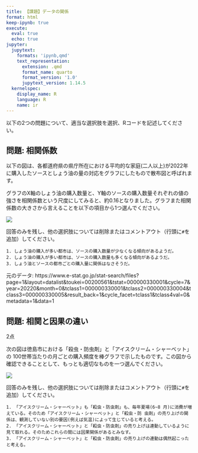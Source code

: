 ```yaml
---
title: 【課題】データの関係
format: html
keep-ipynb: true
execute: 
  eval: true
  echo: true
jupyter:
  jupytext:
    formats: 'ipynb,qmd'
    text_representation:
      extension: .qmd
      format_name: quarto
      format_version: '1.0'
      jupytext_version: 1.14.5
  kernelspec:
    display_name: R
    language: R
    name: ir
---
```


::: {.callout-important}

以下の2つの問題について、適当な選択肢を選択、Rコードを記述してください。

:::


## 問題: 相関係数

以下の図は、各都道府県の県庁所在における平均的な家庭(二人以上)が2022年に購入したソースとしょう油の量の対応をグラフにしたもので散布図と呼ばれます。

グラフのX軸のしょう油の購入数量と、Y軸のソースの購入数量それぞれの値の強さを相関係数という尺度にしてみると、約0.16となりました。グラフまた相関係数の大きさから言えることを以下の項目から1つ選んでください。

![](https://raw.githubusercontent.com/uribo/INNV1250/main/img/q06.png)

回答のみを残し、他の選択肢については削除またはコメントアウト（行頭に`#`を追加）してください。

```
1. しょう油の購入が多い都市は、ソースの購入数量が少なくなる傾向があるようだ。
2. しょう油の購入が多い都市は、ソースの購入数量も多くなる傾向があるようだ。
3. しょう油とソースの都市ごとの購入量に関係はなさそうだ。
```

元のデータ: https://www.e-stat.go.jp/stat-search/files?page=1&layout=datalist&toukei=00200561&tstat=000000330001&cycle=7&year=20220&month=0&tclass1=000000330001&tclass2=000000330004&tclass3=000000330005&result_back=1&cycle_facet=tclass1&tclass4val=0&metadata=1&data=1



## 問題: 相関と因果の違い

2点

次の図は徳島市における「殺虫・防虫剤」と「アイスクリーム・シャーベット」の 100世帯当たりの月ごとの購入頻度を棒グラフで示したものです。この図から確認できることとして、もっとも適切なものを一つ選んでください。

![](https://raw.githubusercontent.com/uribo/INNV1250/main/img/q09.png)

回答のみを残し、他の選択肢については削除またはコメントアウト（行頭に`#`を追加）してください。

```
1. 「アイスクリーム・シャーベット」も「殺虫・防虫剤」も、毎年夏場(6~8 月)に消費が増えている。そのため「アイスクリーム・シャーベット」と「殺虫・防 虫剤」の売り上げの関係は、観測していない別の要因(例えば気温)によって生じていると考える。
2. 「アイスクリーム・シャーベット」と「殺虫・防虫剤」の売り上げは連動しているように見て取れる。そのためこれらの間には因果関係があるとみなす。
3. 「アイスクリーム・シャーベット」と「殺虫・防虫剤」の売り上げの連動は偶然起こったと考える。
```

